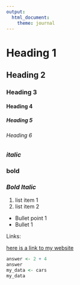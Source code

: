 ```yaml
---
output: 
  html_document: 
    theme: journal
---
```

# Heading 1
## Heading 2
### Heading 3
#### Heading 4
##### Heading 5
###### Heading 6

### *italic*
### **bold**
### ***Bold Italic***

1. list item 1
2. list item 2

- Bullet point 1
* Bullet 1

Links:

[here is a link to my website](https://www.rforecology.com)

```r
answer <- 2 + 4
answer
my_data <- cars
my_data

```


